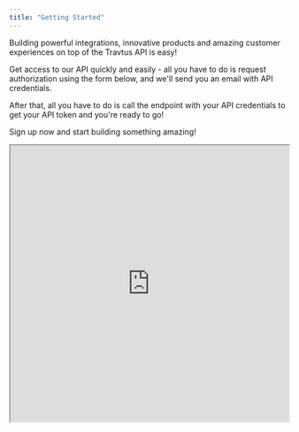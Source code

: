 ```yaml
---
title: "Getting Started"
---
```


Building powerful integrations, innovative products and amazing customer experiences on top of the Travtus API is easy!

Get access to our API quickly and easily - all you have to do is request authorization using the form below, and we'll send you an email with API credentials.

After that, all you have to do is call the endpoint with your API credentials to get your API token and you're ready to go!

Sign up now and start building something amazing!

<iframe width="100%" height="500" src="https://travtus.typeform.com/to/nHiEtqjg" />